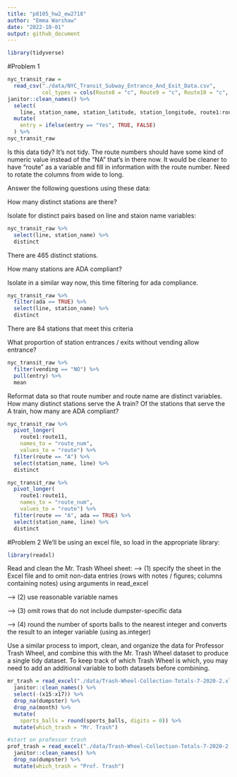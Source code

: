 ```yaml
---
title: "p8105_hw2_ew2718"
author: "Emma Warshaw"
date: "2022-10-01"
output: github_document
---
```

```r
library(tidyverse)
```

#Problem 1
```r
nyc_transit_raw = 
  read_csv("./data/NYC_Transit_Subway_Entrance_And_Exit_Data.csv",
           col_types = cols(Route8 = "c", Route9 = "c", Route10 = "c", Route11 = "c")) %>%  
janitor::clean_names() %>% 
  select(
    line, station_name, station_latitude, station_longitude, route1:route11, entry, vending, entrance_type, ada) %>% 
  mutate(
    entry = ifelse(entry == "Yes", TRUE, FALSE) 
  ) %>% 
nyc_transit_raw
```

Is this data tidy? 
It's not tidy.  The route numbers should have some kind of numeric value instead of the "NA" that's in there now.  It would be cleaner to have "route" as a variable and fill in information with the route number.  Need to rotate the columns from wide to long.

Answer the following questions using these data: 

How many distinct stations are there? 

Isolate for distinct pairs based on line and staion name variables: 

```r
nyc_transit_raw %>% 
  select(line, station_name) %>% 
  distinct
```
There are 465 distinct stations. 

How many stations are ADA compliant? 

Isolate in a similar way now, this time filtering for ada compliance.

```r
nyc_transit_raw %>% 
  filter(ada == TRUE) %>% 
  select(line, station_name) %>% 
  distinct
```
There are 84 stations that meet this criteria

What proportion of station entrances / exits without vending allow entrance? 

```r
nyc_transit_raw %>% 
  filter(vending == "NO") %>% 
  pull(entry) %>% 
  mean
```

Reformat data so that route number and route name are distinct variables. How many distinct stations serve the A train? Of the stations that serve the A train, how many are ADA compliant?
```r
nyc_transit_raw %>% 
  pivot_longer(
    route1:route11,
    names_to = "route_num",
    values_to = "route") %>% 
  filter(route == "A") %>% 
  select(station_name, line) %>% 
  distinct

nyc_transit_raw %>% 
  pivot_longer(
    route1:route11,
    names_to = "route_num",
    values_to = "route") %>% 
  filter(route == "A", ada == TRUE) %>% 
  select(station_name, line) %>% 
  distinct
```

#Problem 2
We'll be using an excel file, so load in the appropriate library: 

```r
library(readxl)
```

Read and clean the Mr. Trash Wheel sheet: 
--> (1) specify the sheet in the Excel file and to omit non-data entries (rows with notes / figures; columns containing notes) using arguments in read_excel

--> (2) use reasonable variable names

--> (3) omit rows that do not include dumpster-specific data

--> (4) round the number of sports balls to the nearest integer and converts the result to an integer variable (using as.integer)

Use a similar process to import, clean, and organize the data for Professor Trash Wheel, and combine this with the Mr. Trash Wheel dataset to produce a single tidy dataset. To keep track of which Trash Wheel is which, you may need to add an additional variable to both datasets before combining.

```r
mr_trash = read_excel("./data/Trash-Wheel-Collection-Totals-7-2020-2.xlsx", sheet = "Mr. Trash Wheel") %>%
  janitor::clean_names() %>%
  select(-(x15:x17)) %>%
  drop_na(dumpster) %>%
  drop_na(month) %>% 
  mutate(
    sports_balls = round(sports_balls, digits = 0)) %>% 
  mutate(which_trash = "Mr. Trash")

#start on professor trash
prof_trash = read_excel("./data/Trash-Wheel-Collection-Totals-7-2020-2.xlsx", sheet = "Professor Trash Wheel") %>% 
  janitor::clean_names() %>%
  drop_na(dumpster) %>%
  mutate(which_trash = "Prof. Trash")
```

  